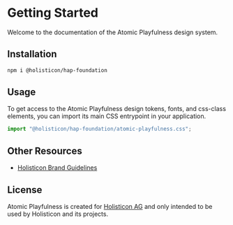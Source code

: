 
<Meta title="Introduction/Getting Started" />

# Getting Started

Welcome to the documentation of the Atomic Playfulness design system.

## Installation

```bash
npm i @holisticon/hap-foundation
```

## Usage

To get access to the Atomic Playfulness design tokens, fonts, and css-class
elements, you can import its main CSS entrypoint in your application.

```js
import "@holisticon/hap-foundation/atomic-playfulness.css";
```

## Other Resources

- [Holisticon Brand Guidelines](https://app.pickit.com/#/brand/651e97545bd7827ee80caff0)

## License

Atomic Playfulness is created for [Holisticon AG](https://holisticon.de) and
only intended to be used by Holisticon and its projects.
